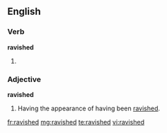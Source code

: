 ==English==
===Verb===
'''ravished'''

#{{past of|[[ravish]]}}

===Adjective===
'''ravished'''

#Having the appearance of having been [[ravished]].

[[fr:ravished]]
[[mg:ravished]]
[[te:ravished]]
[[vi:ravished]]